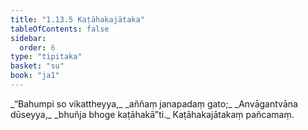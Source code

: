 ```yaml
---
title: "1.13.5 Kaṭāhakajātaka"
tableOfContents: false
sidebar:
  order: 6
type: "tipitaka"
basket: "su"
book: "ja1"
---
```



<DynamicBreadcrumb />

<Division number="125" book="ja1" bookNo="22" page="29">

<Paragraph number="277" type="verses" book="ja1">
_“Bahumpi so vikattheyya,_  
_aññaṃ janapadaṃ gato;_  
_Anvāgantvāna dūseyya,_  
_bhuñja bhoge kaṭāhakā”ti._  


</Paragraph>
</Division>

<Paragraph number="278" type="center" book="ja1">
Kaṭāhakajātakaṃ pañcamaṃ.
</Paragraph>